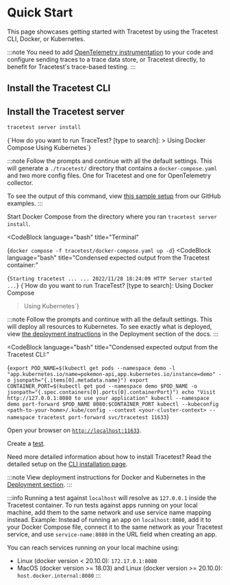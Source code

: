 # Quick Start

<!-- Docusaurus imports start -->


<!-- Docusaurus imports end -->

This page showcases getting started with Tracetest by using the Tracetest CLI, Docker, or Kubernetes.

:::note
You need to add [OpenTelemetry instrumentation](https://opentelemetry.io/docs/instrumentation/) to your code and configure sending traces to a trace data store, or Tracetest directly, to benefit for Tracetest's trace-based testing.
:::

## Install the Tracetest CLI

<GtagInstallCliTabs></GtagInstallCliTabs>

## Install the Tracetest server

```bash title="Terminal"
tracetest server install
```

<Tabs groupId="container-orchestrators">
  <TabItem value="docker-compose" label="Docker Compose" default>
    <CodeBlock
        language="text"
        title="Terminal"
    >
    {`How do you want to run TraceTest? [type to search]:
> Using Docker Compose
  Using Kubernetes`}
    </CodeBlock>

:::note
Follow the prompts and continue with all the default settings.
This will generate a `./tracetest/` directory that contains a `docker-compose.yaml` and two more config files. One for Tracetest and one for OpenTelemetry collector.

To see the output of this command, view [this sample setup](https://github.com/kubeshop/tracetest/tree/main/examples/tracetest-jaeger) from our GitHub examples.
:::

Start Docker Compose from the directory where you ran `tracetest server install`.

<CodeBlock
  language="bash"
  title="Terminal"
>
{`docker compose -f tracetest/docker-compose.yaml up -d`}
</CodeBlock>
<CodeBlock
  language="bash"
  title="Condensed expected output from the Tracetest container:"
>
{`Starting tracetest ...
...
2022/11/28 18:24:09 HTTP Server started
...`}
</CodeBlock>
  </TabItem>
  <TabItem value="kubernetes" label="Kubernetes">
    <CodeBlock
        language="text"
        title="Terminal"
    >
    {`How do you want to run TraceTest? [type to search]:
  Using Docker Compose
> Using Kubernetes`}
    </CodeBlock>

:::note
Follow the prompts and continue with all the default settings.
This will deploy all resources to Kubernetes.
To see exactly what is deployed, view [the deployment instructions](../deployment/kubernetes) in the Deployment section of the docs.
:::

<CodeBlock
  language="bash"
  title="Condensed expected output from the Tracetest CLI:"
>
{`export POD_NAME=$(kubectl get pods --namespace demo -l "app.kubernetes.io/name=pokemon-api,app.kubernetes.io/instance=demo" -o jsonpath="{.items[0].metadata.name}")
export CONTAINER_PORT=$(kubectl get pod --namespace demo $POD_NAME -o jsonpath="{.spec.containers[0].ports[0].containerPort}")
echo "Visit http://127.0.0.1:8080 to use your application"
kubectl --namespace demo port-forward $POD_NAME 8080:$CONTAINER_PORT
kubectl --kubeconfig <path-to-your-home>/.kube/config --context <your-cluster-context> --namespace tracetest port-forward svc/tracetest 11633`}
</CodeBlock>
  </TabItem>
</Tabs>

Open your browser on [`http://localhost:11633`](http://localhost:11633).

Create a [test](../web-ui/creating-tests.md).

Need more detailed information about how to install Tracetest? Read the detailed setup on the [CLI installation page](./detailed-installation).

:::note
View deployment instructions for Docker and Kubernetes in the [Deployment section](../deployment/overview).
:::

:::info
Running a test against `localhost` will resolve as `127.0.0.1` inside the Tracetest container. To run tests against apps running on your local machine, add them to the same network and use service name mapping instead. Example: Instead of running an app on `localhost:8080`, add it to your Docker Compose file, connect it to the same network as your Tracetest service, and use `service-name:8080` in the URL field when creating an app.

You can reach services running on your local machine using:

- Linux (docker version < 20.10.0): `172.17.0.1:8080`
- MacOS (docker version >= 18.03) and Linux (docker version >= 20.10.0): `host.docker.internal:8080`
:::
